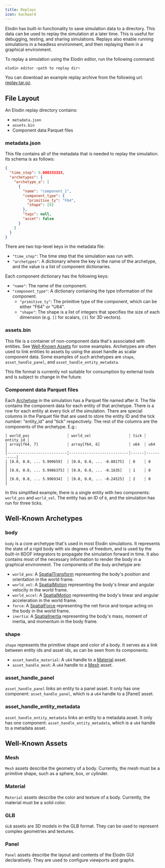 ```yaml
---
title: Replays
icon: backward
---
```


Elodin has built-in functionality to save simulation data to a directory. This data can be used to replay the simulation at a later time. This is useful for debugging, testing, and sharing simulations. Replays also enable running simulations in a headless environment, and then replaying them in a graphical environment.

To replay a simulation using the Elodin editor, run the following command:

```bash
elodin editor <path to replay dir>
```

You can download an example replay archive from the following url: [replay.tar.gz](https://storage.googleapis.com/elodin-releases/docs/replay.tar.gz).


## File Layout

An Elodin replay directory contains:
- `metadata.json`
- `assets.bin`
- Component data Parquet files

### metadata.json

This file contains all of the metadata that is needed to replay the simulation. Its schema is as follows:

```json
{
  "time_step": 0.008333333,
  "archetypes": {
    "archetype_a": [
      {
        "name": "component_1",
        "component_type": {
          "primitive_ty": "F64",
          "shape": [6]
        },
        "tags": null,
        "asset": false
      }
    ]
  }
}
```

There are two top-level keys in the metadata file:
- `"time_step"`: The time step that the simulation was run with.
- `"archetypes"`: A dictionary where the key is the name of the archetype, and the value is a list of component dictionaries.

Each component dictionary has the following keys:
- `"name"`: The name of the component.
- `"component_type"`: A dictionary containing the type information of the component.
  - `"primitive_ty"`: The primitive type of the component, which can be either "F64" or "U64".
  - `"shape"`: The shape is a list of integers that specifies the size of each dimension (e.g. `[]` for scalars, `[3]` for 3D vectors).

### assets.bin

This file is a container of non-component data that's associated with entities. See [Well-Known Assets] for some examples. Archetypes are often used to link entities to assets by using the asset handle as scalar component data. Some examples of such archetypes are `shape`, `asset_handle_panel`, and `asset_handle_entity_metadata`.

<Warning>
This file format is currently not suitable for consumption by external tools and is subject to change in the future.
</Warning>

### Component data Parquet files

Each [Archetype] in the simulation has a Parquet file named after it. The file contains the component data for each entity of that archetype. There is a row for each entity at every tick of the simulation. There are special columns in the Parquet file that are used to store the entity ID and the tick number: "entity_id" and "tick" respectively. The rest of the columns are the components of the archetype. E.g.:

```
│ world_pos                 ┆ world_vel                 ┆ tick ┆ entity_id │
│ array[f64, 7]             ┆ array[f64, 6]             ┆ u64  ┆ u64       │
│---------------------------┆---------------------------┆------┆-----------│
│ [0.0, 0.0, ... 5.999659]  ┆ [0.0, 0.0, ... -0.08175]  ┆ 0    ┆ 0         │
│ [0.0, 0.0, ... 5.9986375] ┆ [0.0, 0.0, ... -0.1635]   ┆ 1    ┆ 0         │
│ [0.0, 0.0, ... 5.996934]  ┆ [0.0, 0.0, ... -0.24525]  ┆ 2    ┆ 0         │
```

In this simplified example, there is a single entity with two components: `world_pos` and `world_vel`. The entity has an ID of `0`, and the simulation has run for three ticks.

## Well-Known Archetypes

### body

`body` is a core archetype that's used in most Elodin simulations. It represents the state of a rigid body with six degrees of freedom, and is used by the built-in 6DOF integrators to propagate the simulation forward in time. It also contains most of the necessary information to render the body in a graphical environment. The components of the `Body` archetype are:

- `world_pos`: A [SpatialTransform] representing the body's position and orientation in the world frame.
- `world_vel`: A [SpatialMotion] representing the body's linear and angular velocity in the world frame.
- `world_accel`: A [SpatialMotion] representing the body's linear and angular acceleration in the world frame.
- `force`: A [SpatialForce] representing the net force and torque acting on the body in the world frame.
- `inertia`: A [SpatialInertia] representing the body's mass, moment of inertia, and momentum in the body frame.

### shape

`shape` represents the primitive shape and color of a body. It serves as a link between entity ids and asset ids, as can be seen from its components:

- `asset_handle_material`: A `u64` handle to a [Material] asset.
- `asset_handle_mesh`: A `u64` handle to a [Mesh] asset.

### asset_handle_panel

`asset_handle_panel` links an entity to a panel asset. It only has one component: `asset_handle_panel`, which is a `u64` handle to a [Panel] asset.

### asset_handle_entity_metadata

`asset_handle_entity_metadata` links an entity to a metadata asset. It only has one component: `asset_handle_entity_metadata`, which is a `u64` handle to a metadata asset.

## Well-Known Assets

### Mesh

`Mesh` assets describe the geometry of a body. Currently, the mesh must be a primitive shape, such as a sphere, box, or cylinder.

### Material

`Material` assets describe the color and texture of a body. Currently, the material must be a solid color.

### GLB

`GLB` assets are 3D models in the GLB format. They can be used to represent complex geometries and textures.

### Panel

`Panel` assets describe the layout and contents of the Elodin GUI declaratively. They are used to configure viewports and graphs.

[Archetype]: /reference/python-api#archetypes
[SpatialTransform]: /reference/python-api#class-elodin-spatialtransform
[SpatialMotion]: /reference/python-api#class-elodin-spatialmotion
[SpatialForce]: /reference/python-api#class-elodin-spatialforce
[SpatialInertia]: /reference/python-api#class-elodin-spatialinertia

[Well-Known Assets]: #well-known-assets
[Mesh]: #mesh
[Material]: #material
[GLB]: #glb
